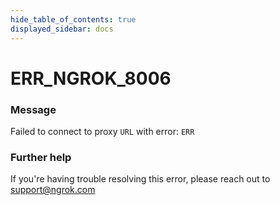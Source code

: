 ```yaml
---
hide_table_of_contents: true
displayed_sidebar: docs
---
```



# ERR_NGROK_8006

### Message

Failed to connect to proxy `URL` with error: `ERR`

<ErrorDetails error="err_ngrok_8006" />

### Further help

If you're having trouble resolving this error, please reach out to [support@ngrok.com](mailto:support@ngrok.com?subject=Help%20with%20ERR_NGROK_8006)

